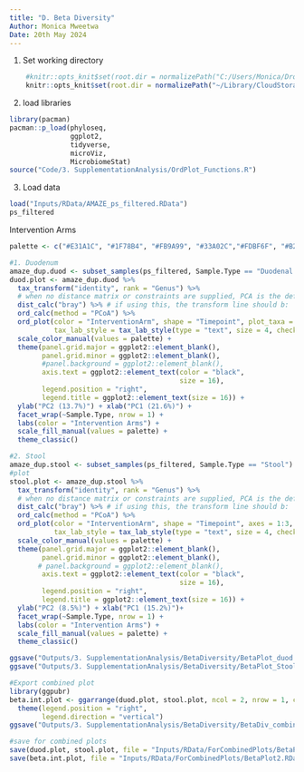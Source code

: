 ```yaml
---
title: "D. Beta Diversity"
Author: Monica Mweetwa
Date: 20th May 2024
---
```


1. Set working directory
```r
    #knitr::opts_knit$set(root.dir = normalizePath("C:/Users/Monica/Dropbox/AMAZE")) 
    knitr::opts_knit$set(root.dir = normalizePath("~/Library/CloudStorage/Dropbox/AMAZE")) 
```

2. load libraries
```r
library(pacman)
pacman::p_load(phyloseq, 
               ggplot2, 
               tidyverse,
               microViz,
               MicrobiomeStat)
source("Code/3. SupplementationAnalysis/OrdPlot_Functions.R")
```

3. Load data
```r
load("Inputs/RData/AMAZE_ps_filtered.RData")
ps_filtered
```

Intervention Arms
```r
palette <- c("#E31A1C", "#1F78B4", "#FB9A99", "#33A02C","#FDBF6F", "#B2DF8A","#A6CEE3", "#BA7A70", "#9D4E3F", "#829BAB")

#1. Duodenum
amaze_dup.duod <- subset_samples(ps_filtered, Sample.Type == "Duodenal Aspirate")
duod.plot <- amaze_dup.duod %>%
  tax_transform("identity", rank = "Genus") %>%
  # when no distance matrix or constraints are supplied, PCA is the default/auto ordination method
  dist_calc("bray") %>% # if using this, the transform line should b:  tax_transform("identity", rank = "Genus")
  ord_calc(method = "PCoA") %>%
  ord_plot(color = "InterventionArm", shape = "Timepoint", plot_taxa = NULL, size = 5, auto_caption = NA, scaling = "none", expand = TRUE,
           tax_lab_style = tax_lab_style(type = "text", size = 4, check_overlap = TRUE)) +
  scale_color_manual(values = palette) +
  theme(panel.grid.major = ggplot2::element_blank(),
        panel.grid.minor = ggplot2::element_blank(),
        #panel.background = ggplot2::element_blank(),
        axis.text = ggplot2::element_text(color = "black",
                                          size = 16),
        legend.position = "right",
        legend.title = ggplot2::element_text(size = 16)) +
  ylab("PC2 (13.7%)") + xlab("PC1 (21.6%)") +
  facet_wrap(~Sample.Type, nrow = 1) + 
  labs(color = "Intervention Arms") +
  scale_fill_manual(values = palette) +
  theme_classic()

#2. Stool
amaze_dup.stool <- subset_samples(ps_filtered, Sample.Type == "Stool")
#plot
stool.plot <- amaze_dup.stool %>%
  tax_transform("identity", rank = "Genus") %>%
  # when no distance matrix or constraints are supplied, PCA is the default/auto ordination method
  dist_calc("bray") %>% # if using this, the transform line should b:  tax_transform("identity", rank = "Genus")
  ord_calc(method = "PCoA") %>%
  ord_plot(color = "InterventionArm", shape = "Timepoint", axes = 1:3, plot_taxa = NULL, size = 5, auto_caption = NA, scaling = "none", expand = TRUE,
           tax_lab_style = tax_lab_style(type = "text", size = 4, check_overlap = TRUE)) +
  scale_color_manual(values = palette) +
  theme(panel.grid.major = ggplot2::element_blank(),
        panel.grid.minor = ggplot2::element_blank(),
       # panel.background = ggplot2::element_blank(),
        axis.text = ggplot2::element_text(color = "black",
                                          size = 16),
        legend.position = "right",
        legend.title = ggplot2::element_text(size = 16)) +
  ylab("PC2 (8.5%)") + xlab("PC1 (15.2%)")+
  facet_wrap(~Sample.Type, nrow = 1) + 
  labs(color = "Intervention Arms") +
  scale_fill_manual(values = palette) +
  theme_classic()

ggsave("Outputs/3. SupplementationAnalysis/BetaDiversity/BetaPlot_duod.png", plot = duod.plot, dpi = 600, device = "png", width = 18, height = 16, units = "cm")
ggsave("Outputs/3. SupplementationAnalysis/BetaDiversity/BetaPlot_Stool.png", plot = stool.plot, dpi = 600, device = "png", width = 18, height = 16, units = "cm")

#Export combined plot
library(ggpubr)
beta.int.plot <- ggarrange(duod.plot, stool.plot, ncol = 2, nrow = 1, common.legend = T, legend = "right") +
  theme(legend.position = "right",
        legend.direction = "vertical")
ggsave("Outputs/3. SupplementationAnalysis/BetaDiversity/BetaDiv_combined.png", plot = beta.int.plot, dpi = 600, device = "png", width = 24, height = 15, units = "cm")

#save for combined plots
save(duod.plot, stool.plot, file = "Inputs/RData/ForCombinedPlots/BetaPlot1.RData")
save(beta.int.plot, file = "Inputs/RData/ForCombinedPlots/BetaPlot2.RData")
```
